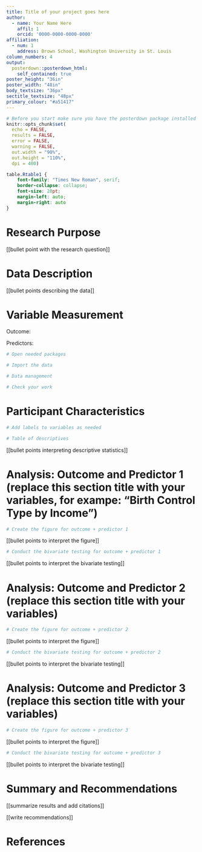 ```yaml
---
title: Title of your project goes here
author:
  - name: Your Name Here
    affil: 1
    orcid: '0000-0000-0000-0000'
affiliation:
  - num: 1
    address: Brown School, Washington University in St. Louis
column_numbers: 4
output: 
  posterdown::posterdown_html:
    self_contained: true
poster_height: "36in"
poster_width: "48in"
body_textsize: "36px"
sectitle_textsize: "48px"
primary_colour: "#a51417"
---
```


```r
# Before you start make sure you have the posterdown package installed
knitr::opts_chunk$set(
  echo = FALSE,
  results = FALSE,
  error = FALSE,
  warning = FALSE,
  out.width = "90%",
  out.height = "110%",
  dpi = 400)
```

```css
table.Rtable1 {
    font-family: "Times New Roman", serif;
    border-collapse: collapse;
    font-size: 28pt;
    margin-left: auto;
    margin-right: auto
}
```

# Research Purpose

[[bullet point with the research question]]

# Data Description

[[bullet points describing the data]]

# Variable Measurement

Outcome:

Predictors:

```r

# Open needed packages 

# Import the data 

# Data management

# Check your work

```

# Participant Characteristics

```r
# Add labels to variables as needed

# Table of descriptives


```

[[bullet points interpreting descriptive statistics]]

# Analysis: Outcome and Predictor 1 (replace this section title with your variables, for exampe: "Birth Control Type by Income")

```r
# Create the figure for outcome + predictor 1
```

[[bullet points to interpret the figure]]

```r
# Conduct the bivariate testing for outcome + predictor 1

```

[[bullet points to interpret the bivariate testing]]


# Analysis: Outcome and Predictor 2 (replace this section title with your variables)

```r
# Create the figure for outcome + predictor 2
```

[[bullet points to interpret the figure]]

```r
# Conduct the bivariate testing for outcome + predictor 2

```

[[bullet points to interpret the bivariate testing]]

# Analysis: Outcome and Predictor 3 (replace this section title with your variables)

```r
# Create the figure for outcome + predictor 3
```

[[bullet points to interpret the figure]]

```r
# Conduct the bivariate testing for outcome + predictor 3

```

[[bullet points to interpret the bivariate testing]]


# Summary and Recommendations

[[summarize results and add citations]]

[[write recommendations]]

# References

::: {#refs}
:::
